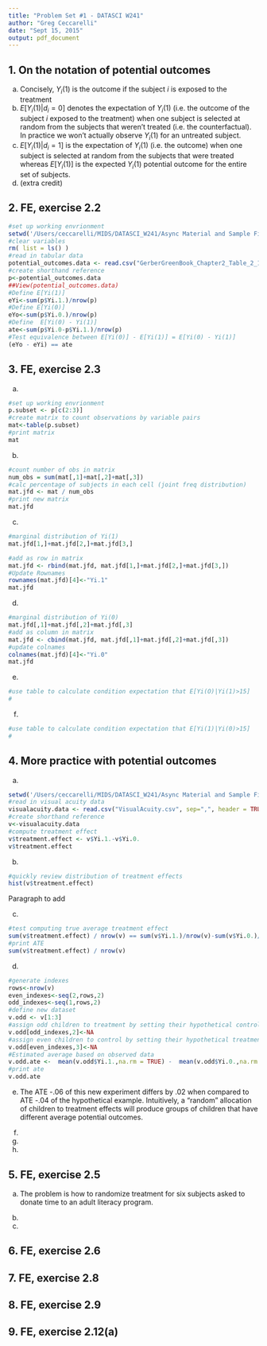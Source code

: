 ```yaml
---
title: "Problem Set #1 - DATASCI W241"
author: "Greg Ceccarelli"
date: "Sept 15, 2015"
output: pdf_document
---
```


## 1. On the notation of potential outcomes

a. Concisely, $Y_i(1)$ is the outcome if the subject _i_ is exposed to the treatment 
b. $E[Y_i(1)|d_i=0]$ denotes the expectation of $Y_i(1)$ (i.e. the outcome of the subject _i_ exposed to the treatment) when one subject is selected at random from the subjects that weren't treated (i.e. the counterfactual). In practice we won't actually observe $Y_i(1)$ for an untreated subject.
c. $E[Y_i(1)|d_i=1]$ is the expectation of $Y_i(1)$ (i.e. the outcome) when one subject is selected at random from the subjects that were treated whereas $E[Y_i(1)]$ is the expected $Y_i(1)$ potential outcome for the entire set of subjects.
d. (extra credit)

## 2. FE, exercise 2.2

```r
#set up working envrionment
setwd('/Users/ceccarelli/MIDS/DATASCI_W241/Async Material and Sample Files/Chapter 2/')
#clear variables
rm( list = ls() )
#read in tabular data
potential_outcomes.data <- read.csv("GerberGreenBook_Chapter2_Table_2_1.csv", sep=",", header = TRUE)
#create shorthand reference
p<-potential_outcomes.data
##View(potential_outcomes.data)
#Define E[Yi(1)]
eYi<-sum(p$Yi.1.)/nrow(p)
#Define E[Yi(0)]
eYo<-sum(p$Yi.0.)/nrow(p)
#Define  E[Yi(0) - Yi(1)]
ate<-sum(p$Yi.0-p$Yi.1.)/nrow(p)
#Test equivalence between E[Yi(0)] - E[Yi(1)] = E[Yi(0) - Yi(1)]
(eYo - eYi) == ate 
```

## 3. FE, exercise 2.3

a. 
```r
#set up working envrionment
p.subset <- p[c(2:3)]
#create matrix to count observations by variable pairs
mat<-table(p.subset)
#print matrix
mat
```
b. 
```r
#count number of obs in matrix
num_obs = sum(mat[,1]+mat[,2]+mat[,3])
#calc percentage of subjects in each cell (joint freq distribution)
mat.jfd <- mat / num_obs
#print new matrix
mat.jfd 
```
c.
```r
#marginal distribution of Yi(1)
mat.jfd[1,]+mat.jfd[2,]+mat.jfd[3,]

#add as row in matrix
mat.jfd <- rbind(mat.jfd, mat.jfd[1,]+mat.jfd[2,]+mat.jfd[3,])
#Update Rownames
rownames(mat.jfd)[4]<-"Yi.1"
mat.jfd

```
d.
```r
#marginal distribution of Yi(0)
mat.jfd[,1]+mat.jfd[,2]+mat.jfd[,3]
#add as column in matrix
mat.jfd <- cbind(mat.jfd, mat.jfd[,1]+mat.jfd[,2]+mat.jfd[,3])
#update colnames
colnames(mat.jfd)[4]<-"Yi.0"
mat.jfd
```
e.
```r
#use table to calculate condition expectation that E[Yi(O)|Yi(1)>15]
#
```
f.
```r
#use table to calculate condition expectation that E[Yi(1)|Yi(0)>15]
#
```

## 4. More practice with potential outcomes

a. 
```r
setwd('/Users/ceccarelli/MIDS/DATASCI_W241/Async Material and Sample Files/Chapter 2/')
#read in visual acuity data
visualacuity.data <- read.csv("VisualAcuity.csv", sep=",", header = TRUE)
#create shorthand reference
v<-visualacuity.data 
#compute treatment effect
v$treatment.effect <- v$Yi.1.-v$Yi.0.
v$treatment.effect
```
b.
```r
#quickly review distribution of treatment effects
hist(v$treatment.effect)
```

Paragraph to add

c.
```r
#test computing true average treatment effect
sum(v$treatment.effect) / nrow(v) == sum(v$Yi.1.)/nrow(v)-sum(v$Yi.0.)/nrow(v)
#print ATE
sum(v$treatment.effect) / nrow(v) 
```
d.
```r
#generate indexes
rows<-nrow(v)
even_indexes<-seq(2,rows,2)
odd_indexes<-seq(1,rows,2)
#define new dataset
v.odd <- v[1:3]
#assign odd children to treatment by setting their hypothetical control value to NA
v.odd[odd_indexes,2]<-NA
#assign even children to control by setting their hypothetical treatment value to NA
v.odd[even_indexes,3]<-NA
#Estimated average based on observed data
v.odd.ate <-  mean(v.odd$Yi.1.,na.rm = TRUE) -  mean(v.odd$Yi.0.,na.rm = TRUE)
#print ate
v.odd.ate
```

e.
The ATE -.06 of this new experiment differs by .02 when compared to ATE -.04 of the hypothetical example. Intuitively, a "random" allocation of children to treatment effects will produce groups of children that have different average potential outcomes. 

f.


g.



h.


## 5. FE, exercise 2.5

a. The problem is how to randomize treatment for six subjects asked to donate time to an adult literacy program.

b.

c.


## 6. FE, exercise 2.6



## 7. FE, exercise 2.8



## 8. FE, exercise 2.9



## 9. FE, exercise 2.12(a)
